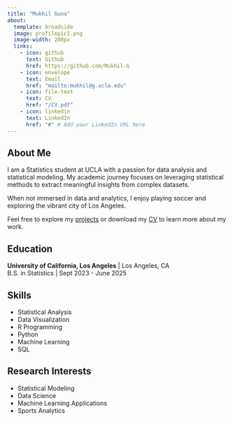 ```yaml
---
title: "Mukhil Guna"
about:
  template: broadside
  image: profilepic1.png
  image-width: 200px
  links:
    - icon: github
      text: Github
      href: https://github.com/Mukhil-G
    - icon: envelope
      text: Email
      href: "mailto:mukhil@g.ucla.edu"
    - icon: file-text
      text: CV
      href: "/CV.pdf"
    - icon: linkedin
      text: LinkedIn
      href: "#" # Add your LinkedIn URL here
---
```


## About Me

I am a Statistics student at UCLA with a passion for data analysis and statistical modeling. My academic journey focuses on leveraging statistical methods to extract meaningful insights from complex datasets.

When not immersed in data and analytics, I enjoy playing soccer and exploring the vibrant city of Los Angeles.

Feel free to explore my [projects](/Projects.qmd) or download my [CV](/CV.pdf) to learn more about my work.

## Education

**University of California, Los Angeles** \| Los Angeles, CA\
B.S. in Statistics \| Sept 2023 - June 2025

## Skills

-   Statistical Analysis
-   Data Visualization
-   R Programming
-   Python
-   Machine Learning
-   SQL

## Research Interests

-   Statistical Modeling
-   Data Science
-   Machine Learning Applications
-   Sports Analytics